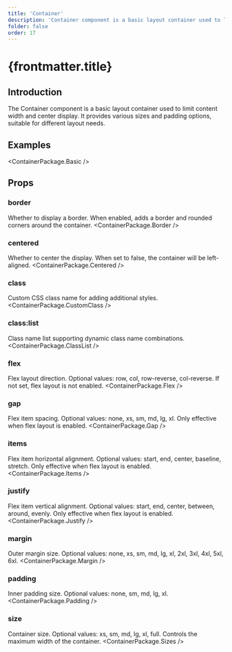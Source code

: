 ```yaml
---
title: 'Container'
description: 'Container component is a basic layout container used to limit content width and center display, providing various sizes and padding options'
folder: false
order: 17
---
```



# {frontmatter.title}

## Introduction

The Container component is a basic layout container used to limit content width and center display. It provides various sizes and padding options, suitable for different layout needs.

## Examples

<ContainerPackage.Basic />

## Props

### border
Whether to display a border. When enabled, adds a border and rounded corners around the container.
<ContainerPackage.Border />

### centered
Whether to center the display. When set to false, the container will be left-aligned.
<ContainerPackage.Centered />

### class
Custom CSS class name for adding additional styles.
<ContainerPackage.CustomClass />

### class:list
Class name list supporting dynamic class name combinations.
<ContainerPackage.ClassList />

### flex
Flex layout direction. Optional values: row, col, row-reverse, col-reverse. If not set, flex layout is not enabled.
<ContainerPackage.Flex />

### gap
Flex item spacing. Optional values: none, xs, sm, md, lg, xl. Only effective when flex layout is enabled.
<ContainerPackage.Gap />

### items
Flex item horizontal alignment. Optional values: start, end, center, baseline, stretch. Only effective when flex layout is enabled.
<ContainerPackage.Items />

### justify
Flex item vertical alignment. Optional values: start, end, center, between, around, evenly. Only effective when flex layout is enabled.
<ContainerPackage.Justify />

### margin
Outer margin size. Optional values: none, xs, sm, md, lg, xl, 2xl, 3xl, 4xl, 5xl, 6xl.
<ContainerPackage.Margin />

### padding
Inner padding size. Optional values: none, sm, md, lg, xl.
<ContainerPackage.Padding />

### size
Container size. Optional values: xs, sm, md, lg, xl, full. Controls the maximum width of the container.
<ContainerPackage.Sizes />
